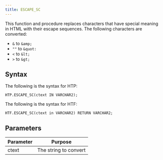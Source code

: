 ```yaml
---
title: ESCAPE_SC
---
```


This function and procedure replaces characters that have special meaning in HTML with their escape sequences. The following characters are converted:

- `&` to `&amp;`
- `""` to `&quot:`
- `<` to `&lt;`
- `>` to `&gt;`

## Syntax

The following is the syntax for HTP:

```
HTP.ESCAPE_SC(ctext IN VARCHAR2);
```

The following is the syntax for HTF:

```
HTF.ESCAPE_SC(ctext in VARCHAR2) RETURN VARCHAR2;
```

## Parameters

| Parameter | Purpose  |
| --------- | -------- |
| ctext | The string to convert |
